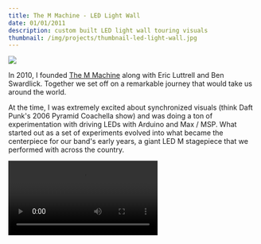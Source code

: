 ```yaml
---
title: The M Machine - LED Light Wall
date: 01/01/2011
description: custom built LED light wall touring visuals
thumbnail: /img/projects/thumbnail-led-light-wall.jpg
---
```


![](/img/projects/thumbnail-led-light-wall.jpg)

In 2010, I founded [The M Machine](https://open.spotify.com/artist/62rW7FjQy7clhBDHuumg22) along with Eric Luttrell and Ben Swardlick. Together we set off on a remarkable journey that would take us around the world.

At the time, I was extremely excited about synchronized visuals (think Daft Punk's 2006 Pyramid Coachella show) and was doing a ton of experimentation with driving LEDs with Arduino and Max / MSP. What started out as a set of experiments evolved into what became the centerpiece for our band's early years, a giant LED M stagepiece that we performed with across the country.

<Video src="/img/projects/m-light-wall-03.webm" />

The real-life M Machine was over 18" wide, consisting of 36 18"x18" acrylic light-guiding panels with RGB LED illuminating the interior using FTIR. I ordered the acrylic panels custom from a supplier in China, and was shocked to learn that they weighed over 1000 pounds and would have to be delivered by cargo container. They'd prove to be incredibly durable and withstand 100s of shows and 1000s of miles of travel.

![The M Machine set up in our dogpatch warehouse](/img/projects/m-wall-warehouse.jpg)

Each panel was driven by an RGB DMX controller, with current actually delivered over USB (A super-cheap, durable 4-wire conductor). The M frame attached to the M was actually aluminum gutter from Lowe's, cut to shape, and outfitted with 20 additional channels of LED ribbon. The entire stagepiece consumed about 12A of power at full white brightness.

![The LED driver boxes, located in the truss - DMX signal cable, DC over 1/4", power to panels over USB.](/img/projects/m-driver-boxes.jpg)

<Video src="/img/projects/m-light-wall-02.webm" />

I sequenced the visuals using a suite of custom software that I built for the task - I used a touchOSC interface that I built on my iPad which communicated via OSC with a Max For Live plugin. Basically, the touchOSC interface had a timeline of one bar divided into 48 keyframes on a timeline (allowing for 16th notes or 12th note triplets). Each keyframe had an array of buttons corresponding to each panel / outline piece. For any given panel / outline, you picked a start color and brightness, end color and brightness, and duration, then assigned it to a panel at a given position on the timeline. I used 16 colors with 8 brightness steps and encoded them into each of the 16 divisions of the 7-bit MIDI value.

```
MIDI velocity |00 01 02 03 04 05 06 07|08 09 10 11 12 13 14 15|...
color         |red                    |blue                   |...
brightness    |1  2  3  4  5  6  7  8 |1  2  3  4  5  6  7  8 |...
```

![custom touchOSC interface for sequencing patterns](/img/projects/m-touch-osc.jpg)

These three parameters were encoded as three MIDI notes, and touchOSC would "print" these MIDI notes into clips in Ableton using Max for Live. Ableton would play back the encoded MIDI signals, outputting them to another Max patch, which would decode the MIDI triplet and output DMX signal to drive the LED wall.

![the wonderful world of Max/MSP](/img/projects/m-max-patch.jpg)

<Video src="/img/projects/m-light-wall-04.webm" />

Working bar-by-bar, and tile-by-tile, I sequenced out visual representations of our music - thousands of hours of work at what I can only describe as an extremely esoteric skill. I constantly learned new tricks, and continually iterated on the tooling to improve the "developer experience" - adding a mirror-mode, allowing Ableton to send data back to the iPad for editing, and creating a whole suite of macro tools for patterns that I used frequently.

![a typical ableton session with seqenced LED visuals encoded as MIDI](/img/projects/m-sequencer-ableton.jpg)

What's perhaps most interesting about The real-life M Machine is how richly varied the expression of visual metaphor language it provided was - I sequenced visuals for more than 30 songs, and never really repeated myself too similarly - each track had its own color palette, and each sound had its own visual representation. Also striking is how important one's innate feeling of physics is to creating audio-visual synchronization - the attack or decay of a light (how quickly it turns on or off), and how well it matches that of the sound it represents, quickly transforms the light into something directly tied into the sound, as if it's the thing making the sound or vice versa.

I'm incredibly proud of my homemade M Machine, and truly loved performing with it. Its later video-only incarnations, while much more expressive and technologically sophisticated, never matched this project in terms of ambition and pure, striking power.

<Video src="/img/projects/m-light-wall-01.webm" />

#### links

[The M Machine WebGL Implementation](https://cannoneyed.com/the-m-machine)
[a video explanation of sequencing process](https://www.youtube.com/watch?v=vdAZHYFNbWU)<br/>
[feature in WIRED](http://www.wired.com/2012/04/m-machine-artist-collective/)<br/>
[feature in Intel iQ](http://iq.intel.com/concerts-2-0-the-m-machine-revamps-the-visual-experience/)<br/>
